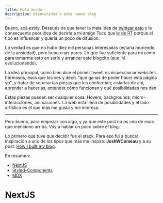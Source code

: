 ```yaml
---
title: Hola mundo
description: Bienvenidos a este nuevo blog
---
```


Bueno, acá estoy. Después de que tener la mala idea de [twittear esto](https://twitter.com/giancarlol__/status/1519703090072637441?s=20&t=LPkHxd0sj66tlMdnCl0fEA) y la consecuente peor idea de decirle a mi amigo Tucu que [le de RT](https://twitter.com/AndreusCafe/status/1519712241569845248?s=20&t=LPkHxd0sj66tlMdnCl0fEA) porque el tipo es influencer y quería un poco de difusión.

La verdad es que no hubo diez mil personas interesadas (estaría muriendo de la ansiedad), pero hubo unas pares. Lo que fue suficiente para mi como para tomarme esto en serio y arrancar este blogcito (que irá evolucionando).

La idea principal, como bien dice el primer tweet, es inspeccionar websites hermosos, esos que los ves y decis "que ganas de poder hacer esta página yo", y tratar de separar las piezas que los conforman; aislarlas de ahí, aprender a hacerlas, entender cómo funcionan y qué posibilidades nos dan.

Estas piezas pueden ser cualquier cosa: Hovers, backgrounds, micro-interacciones, animaciones. La web está llena de posibilidades y el lado artístico es el que más me gusta y me interesa.

---

Pero bueno, para empezar con algo, y ya que este post no es uno de esos que menciono arriba. Voy a hablar un poco sobre el blog:

Lo primero que tuve que decidir fue el stack. Para eso fui a buscar inspiración a uno de los tipos que más me inspira: **JoshWComeau** y a su post: [How I built my blog](https://www.joshwcomeau.com/blog/how-i-built-my-blog/).

En resumen:

- [NextJS](https://nextjs.org/)
- [Styled-Components](https://styled-components.com/)
- [MDX](https://mdxjs.com/)

# NextJS
